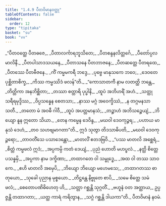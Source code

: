 ```yaml
---
title: "1.4.9 ပီတဝိမာနဝတ္ထု"
tableOfContents: false
sidebar:
  order: 12
type: "tipitaka"
basket: "su"
book: "vv"
---
```



<DynamicBreadcrumb />

<Division number="795" book="vv">

<Paragraph number="632" type="verses" book="vv">
_“ပီတဝတ္ထေ ပီတဓဇေ,_  
_ပီတာလင်္ကာရဘူသိတေ;_  
_ပီတစန္ဒနလိတ္တင်္ဂေ,_  
_ပီတော်ပ္ပလမာလိနီ._  

</Paragraph>

</Division>
<Division number="796" book="vv">

<Paragraph number="633" type="verses" book="vv">
_ပီတပါသာဒသယနေ,_  
_ပီတာသနေ ပီတဘာဇနေ;_  
_ပီတဆတ္တေ ပီတရထေ,_  
_ပီတဿေ ပီတဗီဇနေ._  

</Paragraph>

</Division>
<Division number="797" book="vv">

<Paragraph number="634" type="verses" book="vv">
_ကိံ ကမ္မမကရီ ဘဒ္ဒေ,_  
_ပုဗ္ဗေ မာနုသကေ ဘဝေ;_  
_ဒေဝတေ ပုစ္ဆိတာစိက္ခ,_  
_ကိဿ ကမ္မဿိဒံ ဖလန်”တိ._  

</Paragraph>

</Division>
<Division number="798" book="vv">

<Paragraph number="635" type="verses" book="vv">
_“ကောသာတကီ နာမ လတတ္ထိ ဘန္တေ,_  
_တိတ္တိကာ အနဘိစ္ဆိတာ;_  
_တဿာ စတ္တာရိ ပုပ္ဖါနိ,_  
_ထူပံ အဘိဟရိံ အဟံ._  

</Paragraph>

</Division>
<Division number="799" book="vv">

<Paragraph number="636" type="verses" book="vv">
_သတ္ထု သရီရမုဒ္ဒိဿ,_  
_ဝိပ္ပသန္နေန စေတသာ;_  
_နာဿ မဂ္ဂံ အဝေက္ခိဿံ,_  
_န တဂ္ဂမနသာ သတီ._  

</Paragraph>

</Division>
<Division number="800" book="vv">

<Paragraph number="637" type="verses" book="vv">
_တတော မံ အဝဓီ ဂါဝီ,_  
_ထူပံ အပတ္တမာနသံ;_  
_တဉ္စာဟံ အဘိသဉ္စေယျံ,_  
_ဘိယျော နူန ဣတော သိယာ._  

</Paragraph>

</Division>
<Division number="801" book="vv">

<Paragraph number="638" type="verses" book="vv">
_တေန ကမ္မေန ဒေဝိန္ဒ,_  
_မဃဝါ ဒေဝကုဉ္ဇရ;_  
_ပဟာယ မာနုသံ ဒေဟံ,_  
_တဝ သဟဗျမာဂတာ”တိ._  

</Paragraph>

</Division>
<Division number="802" book="vv">

<Paragraph number="639" type="verses" book="vv">
ဣဒံ သုတွာ တိဒသာဓိပတိ,_  
_မဃဝါ ဒေဝကုဉ္ဇရော;_  
_တာဝတိံသေ ပသာဒေန္တော,_  
_မာတလိံ ဧတဒဗြဝိ._  

</Paragraph>

</Division>
<Division number="803" book="vv">

<Paragraph number="640" type="verses" book="vv">
_“ပဿ မာတလိ အစ္ဆေရံ,_  
_စိတ္တံ ကမ္မဖလံ ဣဒံ;_  
_အပ္ပကမ္ပိ ကတံ ဒေယျံ,_  
_ပုညံ ဟောတိ မဟပ္ဖလံ._  

</Paragraph>

</Division>
<Division number="804" book="vv">

<Paragraph number="641" type="verses" book="vv">
_နတ္ထိ စိတ္တေ ပသန္နမှိ,_  
_အပ္ပကာ နာမ ဒက္ခိဏာ;_  
_တထာဂတေ ဝါ သမ္ဗုဒ္ဓေ,_  
_အထ ဝါ တဿ သာဝကေ._  

</Paragraph>

</Division>
<Division number="805" book="vv">

<Paragraph number="642" type="verses" book="vv">
_ဧဟိ မာတလိ အမှေပိ,_  
_ဘိယျော ဘိယျော မဟေမသေ;_  
_တထာဂတဿ ဓာတုယော,_  
_သုခေါ ပုညာန မုစ္စယော._  

</Paragraph>

</Division>
<Division number="806" book="vv">

<Paragraph number="643" type="verses" book="vv">
_တိဋ္ဌန္တေ နိဗ္ဗုတေ စာပိ,_  
_သမေ စိတ္တေ သမံ ဖလံ;_  
_စေတောပဏိဓိဟေတု ဟိ,_  
_သတ္တာ ဂစ္ဆန္တိ သုဂ္ဂတိံ._  

</Paragraph>

</Division>
<Division number="807" book="vv">

<Paragraph number="644" type="verses" book="vv">
_ဗဟူနံ ဝတ အတ္ထာယ,_  
ဥပ္ပဇ္ဇန္တိ တထာဂတာ;_  
_ယတ္ထ ကာရံ ကရိတွာန,_  
_သဂ္ဂံ ဂစ္ဆန္တိ ဒါယကာ”တိ._  


</Paragraph>
</Division>

<Paragraph number="645" type="center" book="vv">
ပီတဝိမာနံ နဝမံ.
</Paragraph>
